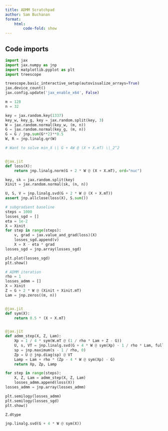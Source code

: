 ```yaml
---
title: ADMM Scratchpad
author: Sam Buchanan
format:
    html:
        code-fold: show
---
```


## Code imports

```python
import jax
import jax.numpy as jnp
import matplotlib.pyplot as plt
import treescope

treescope.basic_interactive_setup(autovisualize_arrays=True)
jax.device_count()
jax.config.update('jax_enable_x64', False)
```


```python
m = 128
n = 32

key = jax.random.key(1337)
key_w, key_g, key = jax.random.split(key, 3)
W = jax.random.normal(key_w, (m, n))
G = jax.random.normal(key_g, (m, n))
G = G / jnp.sum(G**2)**0.5
W, R = jnp.linalg.qr(W)
```

```python
# Want to solve min_X \| G + 4W @ (X + X.mT) \|_2^2


@jax.jit
def loss(X):
    return jnp.linalg.norm(G + 2 * W @ (X + X.mT), ord="nuc")
```

```python
key, sk = jax.random.split(key)
Xinit = jax.random.normal(sk, (n, n))

U, S, V = jnp.linalg.svd(G + 2 * W @ (X + X.mT))
assert jnp.allclose(loss(X), S.sum())
```

```python
# subgradient baseline
steps = 1000
losses_sgd = []
eta = 1e-2
X = Xinit
for step in range(steps):
    v, grad = jax.value_and_grad(loss)(X)
    losses_sgd.append(v)
    X = X - eta * grad
losses_sgd = jnp.array(losses_sgd)
```
```python
plt.plot(losses_sgd)
plt.show()
```


```python
# ADMM iteration
rho = 1
losses_admm = []
X = Xinit
Z = G + 2 * W @ (Xinit + Xinit.mT)
Lam = jnp.zeros((m, n))


@jax.jit
def sym(X):
    return 0.5 * (X + X.mT)


@jax.jit
def admm_step(X, Z, Lam):
    Xp = 1 / 4 * sym(W.mT @ (1 / rho * Lam + Z - G))
    U, s, VT = jnp.linalg.svd(G + 4 * W @ sym(Xp) - 1 / rho * Lam, full_matrices=False)
    sp = jnp.maximum(s - 1 / rho, 0)
    Zp = U @ jnp.diag(sp) @ VT
    Lamp = Lam + rho * (Zp - 4 * W @ sym(Xp) - G)
    return Xp, Zp, Lamp

```

```python
for step in range(steps):
    X, Z, Lam = admm_step(X, Z, Lam)
    losses_admm.append(loss(X))
losses_admm = jnp.array(losses_admm)
```


```python
plt.semilogy(losses_admm)
plt.semilogy(losses_sgd)
plt.show()
```
```python
Z.dtype
```

```python
jnp.linalg.svd(G + 4 * W @ sym(X))
```

